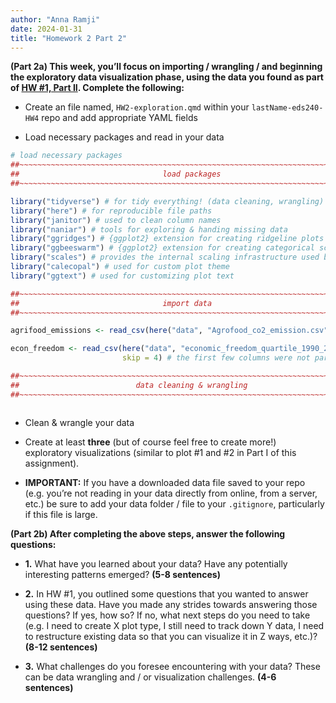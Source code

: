```yaml
---
author: "Anna Ramji"
date: 2024-01-31
title: "Homework 2 Part 2"
---
```


**(Part 2a) This week, you’ll focus on importing / wrangling / and beginning the exploratory data visualization phase, using the data you found as part of [HW #1, Part II](https://samanthacsik.github.io/EDS-240-data-viz/assignments/HW1.html#part-ii-find-a-data-sets-that-interests-you). Complete the following:**

-   Create an file named, `HW2-exploration.qmd` within your `lastName-eds240-HW4` repo and add appropriate YAML fields

-   Load necessary packages and read in your data

```r
# load necessary packages
##~~~~~~~~~~~~~~~~~~~~~~~~~~~~~~~~~~~~~~~~~~~~~~~~~~~~~~~~~~~~~~~~~~~~~~~~~~~~~~
##                                load packages                             ----
##~~~~~~~~~~~~~~~~~~~~~~~~~~~~~~~~~~~~~~~~~~~~~~~~~~~~~~~~~~~~~~~~~~~~~~~~~~~~~~

library("tidyverse") # for tidy everything! (data cleaning, wrangling)
library("here") # for reproducible file paths
library("janitor") # used to clean column names
library("naniar") # tools for exploring & handing missing data
library("ggridges") # {ggplot2} extension for creating ridgeline plots
library("ggbeeswarm") # {ggplot2} extension for creating categorical scatter (violin point) plots
library("scales") # provides the internal scaling infrastructure used by ggplot2, and gives you tools to override the default breaks, labels, transformations and palettes (installed automatically with {ggplot2} or {tidyverse})
library("calecopal") # used for custom plot theme
library("ggtext") # used for customizing plot text

##~~~~~~~~~~~~~~~~~~~~~~~~~~~~~~~~~~~~~~~~~~~~~~~~~~~~~~~~~~~~~~~~~~~~~~~~~~~~~~
##                                import data                               ----
##~~~~~~~~~~~~~~~~~~~~~~~~~~~~~~~~~~~~~~~~~~~~~~~~~~~~~~~~~~~~~~~~~~~~~~~~~~~~~~

agrifood_emissions <- read_csv(here("data", "Agrofood_co2_emission.csv"))

econ_freedom <- read_csv(here("data", "economic_freedom_quartile_1990_2020.csv"),
                         skip = 4) # the first few columns were not part of my intended dataset (cleaning while reading in)

##~~~~~~~~~~~~~~~~~~~~~~~~~~~~~~~~~~~~~~~~~~~~~~~~~~~~~~~~~~~~~~~~~~~~~~~~~~~~~~
##                          data cleaning & wrangling                       ----
##~~~~~~~~~~~~~~~~~~~~~~~~~~~~~~~~~~~~~~~~~~~~~~~~~~~~~~~~~~~~~~~~~~~~~~~~~~~~~~



```


-   Clean & wrangle your data

-   Create at least **three** (but of course feel free to create more!) exploratory visualizations (similar to plot #1 and #2 in Part I of this assignment).

-   **IMPORTANT:** If you have a downloaded data file saved to your repo (e.g. you’re not reading in your data directly from online, from a server, etc.) be sure to add your data folder / file to your `.gitignore`, particularly if this file is large.

**(Part 2b) After completing the above steps, answer the following questions:**

-   **1.** What have you learned about your data? Have any potentially interesting patterns emerged? **(5-8 sentences)**

-   **2.** In HW #1, you outlined some questions that you wanted to answer using these data. Have you made any strides towards answering those questions? If yes, how so? If no, what next steps do you need to take (e.g. I need to create X plot type, I still need to track down Y data, I need to restructure existing data so that you can visualize it in Z ways, etc.)? **(8-12 sentences)**

-   **3.** What challenges do you foresee encountering with your data? These can be data wrangling and / or visualization challenges. **(4-6 sentences)**
